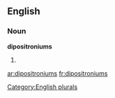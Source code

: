 ==English==

===Noun===
'''dipositroniums'''

# {{plural of|[[dipositronium]]}}

[[Category:English plurals]]

[[ar:dipositroniums]]
[[fr:dipositroniums]]